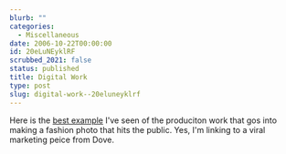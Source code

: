 ```yaml
---
blurb: ""
categories:
  - Miscellaneous
date: 2006-10-22T00:00:00
id: 20eLuNEyklRF
scrubbed_2021: false
status: published
title: Digital Work
type: post
slug: digital-work--20eluneyklrf
---
```


Here is the [best example](http://www.campaignforrealbeauty.com/)
I've seen of the produciton work that gos into making a fashion
photo that hits the public. Yes, I'm linking to a viral marketing
peice from Dove.